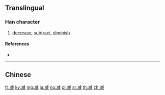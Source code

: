 {{character info/new}}
{{also|減}}
==Translingual==

===Han character===
{{Han char|rn=15|rad=冫|as=09|sn=11|four=|canj=IMIHR|ids=⿰冫咸}}

# [[decrease]], [[subtract]], [[diminish]]

====References====
* {{Han ref|kx=0133.020|dkj=01675|dj=0297.070|hdz=10299.180|uh=51CF|ud=20943}}

----

==Chinese==
{{zh-see|減}}

[[fr:减]]
[[ky:减]]
[[mg:减]]
[[ja:减]]
[[no:减]]
[[pl:减]]
[[sr:减]]
[[th:减]]
[[zh:减]]